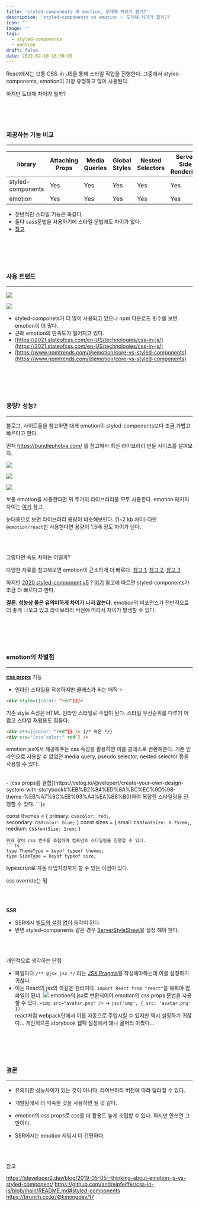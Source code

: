 ```yaml
---
title: 'styled-components 과 emotion, 도대체 차이가 뭔가?'
description: 'styled-components vs emotion 💥 도대체 차이가 뭘까??'
icon: ''
image: ''
tags:
  - styled-components
  - emotion
draft: false
date: 2022-02-10 16:30:09
---
```


React에서는 보통 CSS-in-JS을 통해 스타일 작업을 진행한다.
그중에서 styled-components, emotion이 가장 유명하고 많이 사용된다.

하지만 도대체 차이가 뭘까?

<br />
<br />
<br />

### 제공하는 기능 비교

---

| library           | Attaching Props | Media Queries | Global Styles | Nested Selectors | Server Side Rendering | Theming Support | Composition |
| ----------------- | --------------- | ------------- | ------------- | ---------------- | --------------------- | --------------- | ----------- |
| styled-components | Yes             | Yes           | Yes           | Yes              | Yes                   | Yes             | Yes         |
| emotion           | Yes             | Yes           | Yes           | Yes              | Yes                   | Yes             | Yes         |

- 전반적인 스타일 기능은 똑같다.
- 둘다 sass문법을 사용하기에 스타일 문법에도 차이가 없다.
- [참고](https://github.com/jsjoeio/styled-components-vs-emotion)

<br />
<br />
<br />
<br />

### 사용 트랜드

---

![](https://images.velog.io/images/lavinoys/post/3d77564b-92a7-46c3-843c-325af34ef765/image.png)

![](https://images.velog.io/images/lavinoys/post/ce8b2326-f3a4-4834-935f-affb3e194a2b/image.png)

- styled-componets가 더 많이 사용되고 있으나 npm 다운로드 횟수를 보면 emotion이 더 많다.
- 근래 emotion의 만족도가 떨어지고 있다.
- [https://2021.stateofcss.com/en-US/technologies/css-in-js/](https://2021.stateofcss.com/en-US/technologies/css-in-js/)
- [https://www.npmtrends.com/@emotion/core-vs-styled-components](https://www.npmtrends.com/@emotion/core-vs-styled-components)

<br />
<br />
<br />
<br />

### 용량? 성능?

---

블로그, 사이트들을 참고하면 대게 emotion이 styled-components보다 조금 가볍고 빠르다고 한다.

먼저 https://bundlephobia.com/ 를 참고해서 최신 라이브러리 번들 사이즈를 살펴보자.

![](https://images.velog.io/images/lavinoys/post/a702e482-5850-48af-aea8-dd37522a4bd2/image.png)

![](https://images.velog.io/images/lavinoys/post/2cbaf6aa-3e4c-4fc9-8495-91eb3ebfc807/image.png)

![](https://images.velog.io/images/lavinoys/post/7b926716-1280-4530-a272-bda929c9c518/image.png)

보통 emotion을 사용한다면 위 두가지 라이브러리를 모두 사용한다.
emotion 패키지 차이는 [여기](https://emotion.sh/docs/package-summary) 참고.

눈대중으로 보면 라이브러리 용량이 비슷해보인다. (1~2 kb 차이)
다만 `@emotion/react`만 사용한다면 용량이 1.5배 정도 차이가 난다.

<br />
<br />

그렇다면 속도 차이는 어떨까?

다양한 자료를 참고해보면 emotion이 근소하게 더 빠르다.
[참고 1](https://stitches.dev/docs/benchmarks), [참고 2](https://dev.to/meetdave3/styled-components-vs-emotion-js-a-performance-perspective-4eia), [참고 3](https://github.com/A-gambit/CSS-IN-JS-Benchmarks/blob/master/RESULT.md)

하지만 [2020 styled-component v5](https://styled-components.com/releases#v5.0.0) ?
[여기](https://medium.com/styled-components/announcing-styled-components-v5-beast-mode-389747abd987) 참고에 따르면 styled-components가 조금 더 빠르다고 한다.

**결론. 성능상 둘은 유의미하게 차이가 나지 않는다.**
emotion의 퍼포먼스가 전반적으로 더 좋게 나오고 있고 라이브러리 버전에 따라서 차이가 발생할 수 있다.

<br />
<br />
<br />
<br />

### emotion의 차별점

---

[**css props**](https://emotion.sh/docs/css-prop) 기능

- 인라인 스타일을 작성하지만 클래스가 되는 매직 ✨

```html
<div style={{color: "red"}}/>
```

기존 style 속성은 HTML 인라인 스타일로 주입이 된다.
스타일 우선순위를 다루기 어렵고 스타일 재활용도 힘들다.

```html
<div css={{color: "red"}} /> {/* 혹은 */}
<div css="{css`color:" red`} />
```

emotion jsx에서 제공해주는 css 속성을 활용하면 이를 클래스로 변환해준다.
기존 인라인으로 사용할 수 없었던 media query, pseudo selector, nested selector 등을 사용할 수 있다.

<br />
- [css props를 결합](https://velog.io/@velopert/create-your-own-design-system-with-storybook#%EB%B2%84%ED%8A%BC%EC%9D%98-theme-%EB%A7%8C%EB%93%A4%EA%B8%B0)하여 복잡한 스타일링을 진행할 수 있다.
  ```js
  <div css={[style, themes[theme], sizes[size]]} />
    
  const themes = {
    primary: css`
      color: red;
    `,  
    secondary: css`
      color: blue;
    `
  }
  const sizes = {
    small: css`
      fontSize: 0.75rem;
    `,
    medium: css`
      fontSize: 1rem;
    `
  }
  ```
  위와 같이 css 변수를 조립하여 컴포넌트 스타일링을 진행할 수 있다.
  ```ts
  type ThemeType = keyof typeof themes;
  type SizeType = keyof typeof size;
  ```
  typescript로 자동 타입지정까지 할 수 있는 이점이 있다.
  
  css override는 덤

<br />
<br />

**SSR**

- SSR에서 [별도의 설정 없이](https://emotion.sh/docs/ssr#gatsby-focus-wrapper) 동작이 된다.
- 반면 styled-components 같은 경우 [ServerStyleSheet](https://styled-components.com/docs/advanced#streaming-rendering)을 설정 해야 한다.

<br />
<br />

개인적으로 생각하는 단점

- 파일마다 `/** @jsx jsx */` 라는 [JSX Pragma](https://emotion.sh/docs/css-prop#jsx-pragma)를 작성해야하는데 이를 설정하기 귀찮다.
- 이는 React의 jsx와 똑같은 원리이다.
  `import React from "react"`을 해줘야 컴파일이 된다.
  ![](https://images.velog.io/images/lavinoys/post/4214bfb7-8caa-4086-a4c3-48e98aaf408f/image.png)
  emotion의 jsx로 변환되어야 emotion의 css props 문법을 사용할 수 있다.
  `<img src="avatar.png" />` → `jsx('img', { src: 'avatar.png' })`
  <br />
react처럼 webpack단에서 이를 자동으로 주입시킬 수 있지만 역시 설정하기 귀찮다...
개인적으론 storybook 웹팩 설정에서 꽤나 골머리 아팠다...

<br />
<br />
<br />
<br />

### 결론

---

- 유의미한 성능차이가 있는 것이 아니다. 라이브러리 버전에 따라 달라질 수 있다.

- 개발팀에서 더 익숙한 것을 사용하면 될 것 같다.

- emotion의 css props로 css를 더 활용도 높게 조립할 수 있다. 하지만 안쓰면 그만이다.

- SSR에서는 emotion 세팅시 더 간편하다.

<br />
<br />

참고

https://ideveloper2.dev/blog/2019-05-05--thinking-about-emotion-js-vs-styled-component/
https://github.com/andreipfeiffer/css-in-js/blob/main/README.md#styled-components
https://brunch.co.kr/@kmongdev/17
